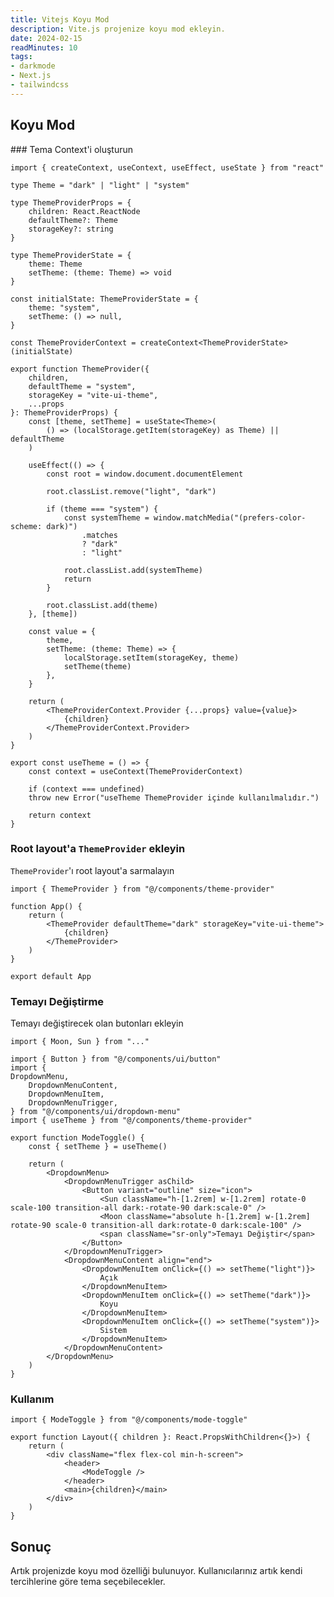 ```yaml
---
title: Vitejs Koyu Mod
description: Vite.js projenize koyu mod ekleyin.
date: 2024-02-15
readMinutes: 10
tags:
- darkmode
- Next.js
- tailwindcss
---
```

## Koyu Mod

<Steps>
### Tema Context'i oluşturun

```tsx title="components/theme-provider.tsx"
import { createContext, useContext, useEffect, useState } from "react"

type Theme = "dark" | "light" | "system"

type ThemeProviderProps = {
    children: React.ReactNode
    defaultTheme?: Theme
    storageKey?: string
}

type ThemeProviderState = {
    theme: Theme
    setTheme: (theme: Theme) => void
}

const initialState: ThemeProviderState = {
    theme: "system",
    setTheme: () => null,
}

const ThemeProviderContext = createContext<ThemeProviderState>(initialState)

export function ThemeProvider({
    children,
    defaultTheme = "system",
    storageKey = "vite-ui-theme",
    ...props
}: ThemeProviderProps) {
    const [theme, setTheme] = useState<Theme>(
        () => (localStorage.getItem(storageKey) as Theme) || defaultTheme
    )

    useEffect(() => {
        const root = window.document.documentElement

        root.classList.remove("light", "dark")

        if (theme === "system") {
            const systemTheme = window.matchMedia("(prefers-color-scheme: dark)")
                .matches
                ? "dark"
                : "light"

            root.classList.add(systemTheme)
            return
        }

        root.classList.add(theme)
    }, [theme])

    const value = {
        theme,
        setTheme: (theme: Theme) => {
            localStorage.setItem(storageKey, theme)
            setTheme(theme)
        },
    }

    return (
        <ThemeProviderContext.Provider {...props} value={value}>
            {children}
        </ThemeProviderContext.Provider>
    )
}

export const useTheme = () => {
    const context = useContext(ThemeProviderContext)

    if (context === undefined)
    throw new Error("useTheme ThemeProvider içinde kullanılmalıdır.")

    return context
}
```

### Root layout'a `ThemeProvider` ekleyin

`ThemeProvider`'ı root layout'a sarmalayın

```tsx {1,5-7} title="App.tsx"
import { ThemeProvider } from "@/components/theme-provider"

function App() {
    return (
        <ThemeProvider defaultTheme="dark" storageKey="vite-ui-theme">
            {children}
        </ThemeProvider>
    )
}

export default App
```

### Temayı Değiştirme

Temayı değiştirecek olan butonları ekleyin

```tsx title="components/mode-toggle.tsx"
import { Moon, Sun } from "..."

import { Button } from "@/components/ui/button"
import {
DropdownMenu,
    DropdownMenuContent,
    DropdownMenuItem,
    DropdownMenuTrigger,
} from "@/components/ui/dropdown-menu"
import { useTheme } from "@/components/theme-provider"

export function ModeToggle() {
    const { setTheme } = useTheme()

    return (
        <DropdownMenu>
            <DropdownMenuTrigger asChild>
                <Button variant="outline" size="icon">
                    <Sun className="h-[1.2rem] w-[1.2rem] rotate-0 scale-100 transition-all dark:-rotate-90 dark:scale-0" />
                    <Moon className="absolute h-[1.2rem] w-[1.2rem] rotate-90 scale-0 transition-all dark:rotate-0 dark:scale-100" />
                    <span className="sr-only">Temayı Değiştir</span>
                </Button>
            </DropdownMenuTrigger>
            <DropdownMenuContent align="end">
                <DropdownMenuItem onClick={() => setTheme("light")}>
                    Açık
                </DropdownMenuItem>
                <DropdownMenuItem onClick={() => setTheme("dark")}>
                    Koyu
                </DropdownMenuItem>
                <DropdownMenuItem onClick={() => setTheme("system")}>
                    Sistem
                </DropdownMenuItem>
            </DropdownMenuContent>
        </DropdownMenu>
    )
}
```

### Kullanım

```tsx title="components/layout.tsx"
import { ModeToggle } from "@/components/mode-toggle"

export function Layout({ children }: React.PropsWithChildren<{}>) {
    return (
        <div className="flex flex-col min-h-screen">
            <header>
                <ModeToggle />
            </header>
            <main>{children}</main>
        </div>
    )
}
```
</Steps>

## Sonuç

Artık projenizde koyu mod özelliği bulunuyor. Kullanıcılarınız artık kendi tercihlerine göre tema seçebilecekler.